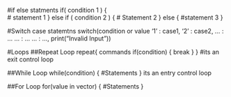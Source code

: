 #if else statments
if( condition 1 )
{   
    # statement 1
}
else if ( condition 2 )
{
    # Statement 2
}
else 
{
    #statement 3
}

#Switch case statemtns
switch(condition or value 
        '1' : case1,
        '2' : case2,
        ... : ...
        ... : ...
        ... : ...,
        print("Invalid Input"))
        
#Loops
##Repeat Loop
repeat{
  commands
  if(condition)
  {
    break
  }
} #its an exit control loop

##While Loop
while(condition)
{
  #Statements
} 
its an entry control loop

##For Loop
for(value in vector)
{
  #Statements
}